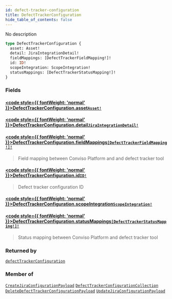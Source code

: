 ```yaml
---
id: defect-tracker-configuration
title: DefectTrackerConfiguration
hide_table_of_contents: false
---
```








No description

```graphql
type DefectTrackerConfiguration {
  asset: Asset!
  detail: JiraIntegrationDetail!
  fieldMappings: [DefectTrackerFieldMapping!]!
  id: ID!
  scopeIntegration: ScopeIntegration!
  statusMappings: [DefectTrackerStatusMapping!]!
}
```


### Fields

#### [<code style={{ fontWeight: 'normal' }}>DefectTrackerConfiguration.<b>asset</b></code>](#)<Bullet />[`Asset!`](/api/graphql/documentation/objects/asset) <Badge class="secondary" text="non-null"/> <Badge class="secondary" text="object"/>
> 
> 

#### [<code style={{ fontWeight: 'normal' }}>DefectTrackerConfiguration.<b>detail</b></code>](#)<Bullet />[`JiraIntegrationDetail!`](/api/graphql/documentation/objects/jira-integration-detail) <Badge class="secondary" text="non-null"/> <Badge class="secondary" text="object"/>
> 
> 

#### [<code style={{ fontWeight: 'normal' }}>DefectTrackerConfiguration.<b>fieldMappings</b></code>](#)<Bullet />[`[DefectTrackerFieldMapping!]!`](/api/graphql/documentation/objects/defect-tracker-field-mapping) <Badge class="secondary" text="non-null"/> <Badge class="secondary" text="object"/>
> Field mapping between Conviso Platform and and defect tracker tool
> 

#### [<code style={{ fontWeight: 'normal' }}>DefectTrackerConfiguration.<b>id</b></code>](#)<Bullet />[`ID!`](/api/graphql/documentation/scalars/id) <Badge class="secondary" text="non-null"/> <Badge class="secondary" text="scalar"/>
> Defect tracker configuration ID
> 

#### [<code style={{ fontWeight: 'normal' }}>DefectTrackerConfiguration.<b>scopeIntegration</b></code>](#)<Bullet />[`ScopeIntegration!`](/api/graphql/documentation/objects/scope-integration) <Badge class="secondary" text="non-null"/> <Badge class="secondary" text="object"/>
> 
> 

#### [<code style={{ fontWeight: 'normal' }}>DefectTrackerConfiguration.<b>statusMappings</b></code>](#)<Bullet />[`[DefectTrackerStatusMapping!]!`](/api/graphql/documentation/objects/defect-tracker-status-mapping) <Badge class="secondary" text="non-null"/> <Badge class="secondary" text="object"/>
> Status mapping between Conviso Platform and defect tracker tool
> 



### Returned by

[`defectTrackerConfiguration`](/api/graphql/documentation/queries/defect-tracker-configuration)  <Badge class="secondary" text="query"/>

### Member of

[`CreateJiraConfigurationPayload`](/api/graphql/documentation/objects/create-jira-configuration-payload)  <Badge class="secondary" text="object"/><Bullet />[`DefectTrackerConfigurationCollection`](/api/graphql/documentation/objects/defect-tracker-configuration-collection)  <Badge class="secondary" text="object"/><Bullet />[`DeleteDefectTrackerConfigurationPayload`](/api/graphql/documentation/objects/delete-defect-tracker-configuration-payload)  <Badge class="secondary" text="object"/><Bullet />[`UpdateJiraConfigurationPayload`](/api/graphql/documentation/objects/update-jira-configuration-payload)  <Badge class="secondary" text="object"/>



